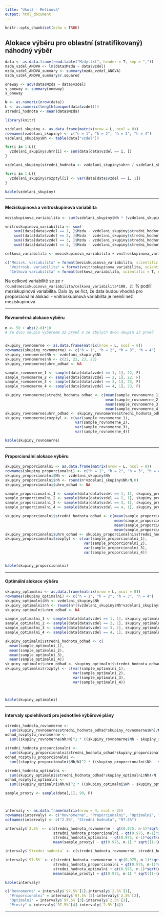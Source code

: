 ```yaml
---
title: "Ukol3 - Melínová"
output: html_document
---
```


```r
knitr::opts_chunk$set(echo = TRUE)
```

## Alokace výběru pro oblastní (stratifikovaný) náhodný výběr

```r
data <- as.data.frame(read.table("Mzdy.txt", header = T, sep = ","))
mzda_vzdel_ANOVA <- lm(data$Mzda ~ data$vzdel)
mzda_vzdel_ANOVA_summary <- summary(mzda_vzdel_ANOVA)
mzda_vzdel_ANOVA_summary$r.squared

oneway <- aov(data$Mzda ~ data$vzdel)
s_oneway <- summary(oneway)
s_oneway

N <- as.numeric(nrow(data))
L <- as.numeric(length(unique(data$vzdel)))
stredni_hodnota <- mean(data$Mzda)
```

```r
library(knitr)

vzdelani_skupiny <- as.data.frame(matrix(nrow = L, ncol = 0))
rownames(vzdelani_skupiny) <- c("h = 1", "h = 2", "h = 3", "h = 4")
vzdelani_skupiny$Nh <- table(data["vzdel"])

for(i in 1:L){
  vzdelani_skupiny$uhrn[i] <- sum(data[data$vzdel == i, ])
}

vzdelani_skupiny$stredni_hodnota <- vzdelani_skupiny$uhrn / vzdelani_skupiny$Nh

for(i in 1:L){
  vzdelani_skupiny$rozptyl[i] <- var(data[data$vzdel == i, 1])
}

kable(vzdelani_skupiny)
```
<hr>
#### Meziskupinová a vnitroskupinová variabilita

```r
meziskupinova_variabilita <- sum(vzdelani_skupiny$Nh * (vzdelani_skupiny$stredni_hodnota - stredni_hodnota)^2)

vnitroskupinova_variabilita <- sum(
    sum((data[data$vzdel == 1, ]$Mzda - vzdelani_skupiny$stredni_hodnota[1])^2), 
    sum((data[data$vzdel == 2, ]$Mzda - vzdelani_skupiny$stredni_hodnota[2])^2),
    sum((data[data$vzdel == 3, ]$Mzda - vzdelani_skupiny$stredni_hodnota[3])^2),
    sum((data[data$vzdel == 4, ]$Mzda - vzdelani_skupiny$stredni_hodnota[4])^2))

celkova_variabilita <- meziskupinova_variabilita + vnitroskupinova_variabilita

c("Mezisk. variabilita" = format(meziskupinova_variabilita, scientific = T, digits = 4), 
  "Vnitrosk. variabilita" = format(vnitroskupinova_variabilita, scientific = T, digits = 4),
  "Celková variabilita" = format(celkova_variabilita, scientific = T, digits = 4))
```

Na celkové variabilitě se ze `r round(meziskupinova_variabilita/celkova_variabilita*100, 2)`  % podílí meziskupinová variabilita. Dalo by se říct, že data budou vhodná pro proporcionální alokaci - vnitroskupinová variabilita je menší než meziskupinová.

<hr>

#### Rovnoměrná alokace výběru

```r
n <- 50 + abs(2-6)*10
# ze dvou skupin vybereme 22 prvků a ze zbylých dvou skupin 23 prvků


skupiny_rovnomerne <- as.data.frame(matrix(nrow = L, ncol = 0))
rownames(skupiny_rovnomerne) <- c("h = 1", "h = 2", "h = 3", "h = 4")
skupiny_rovnomerne$Nh <- vzdelani_skupiny$Nh
skupiny_rovnomerne$nh <- c(22, 22, 23, 23)
skupiny_rovnomerne$uhrn_odhad <- NA

sample_rovnomerne_1 <- sample(data[data$vzdel == 1, 1], 22, F)
sample_rovnomerne_2 <- sample(data[data$vzdel == 2, 1], 22, F)
sample_rovnomerne_3 <- sample(data[data$vzdel == 3, 1], 23, F)
sample_rovnomerne_4 <- sample(data[data$vzdel == 4, 1], 23, F)

skupiny_rovnomerne$stredni_hodnota_odhad <- c(mean(sample_rovnomerne_1),
                                              mean(sample_rovnomerne_2),
                                              mean(sample_rovnomerne_3),
                                              mean(sample_rovnomerne_4))
skupiny_rovnomerne$uhrn_odhad <- skupiny_rovnomerne$stredni_hodnota_odhad*skupiny_rovnomerne$Nh
skupiny_rovnomerne$rozptyl <- c(var(sample_rovnomerne_1),
                                var(sample_rovnomerne_2),
                                var(sample_rovnomerne_3),
                                var(sample_rovnomerne_4))

kable(skupiny_rovnomerne)
```

<hr>

#### Proporcionální alokace výběru

```r
skupiny_proporcionalni <- as.data.frame(matrix(nrow = L, ncol = 0))
rownames(skupiny_proporcionalni) <- c("h = 1", "h = 2", "h = 3", "h = 4")
skupiny_proporcionalni$Nh <- vzdelani_skupiny$Nh
skupiny_proporcionalni$nh <- round(n*vzdelani_skupiny$Nh/N,0)
skupiny_proporcionalni$uhrn_odhad <- NA

sample_proporcionalni_1 <- sample(data[data$vzdel == 1, 1], skupiny_proporcionalni$nh[1], F)
sample_proporcionalni_2 <- sample(data[data$vzdel == 2, 1], skupiny_proporcionalni$nh[2], F)
sample_proporcionalni_3 <- sample(data[data$vzdel == 3, 1], skupiny_proporcionalni$nh[3], F)
sample_proporcionalni_4 <- sample(data[data$vzdel == 4, 1], skupiny_proporcionalni$nh[4], F)

skupiny_proporcionalni$stredni_hodnota_odhad <- c(mean(sample_proporcionalni_1),
                                                  mean(sample_proporcionalni_2),
                                                  mean(sample_proporcionalni_3),
                                                  mean(sample_proporcionalni_4))
skupiny_proporcionalni$uhrn_odhad <- skupiny_proporcionalni$stredni_hodnota_odhad*skupiny_proporcionalni$Nh
skupiny_proporcionalni$rozptyl <- c(var(sample_proporcionalni_1),
                                    var(sample_proporcionalni_2),
                                    var(sample_proporcionalni_3),
                                    var(sample_proporcionalni_4))


kable(skupiny_proporcionalni)
```

<hr>

#### Optimální alokace výběru

```r
skupiny_optimalni <- as.data.frame(matrix(nrow = L, ncol = 0))
rownames(skupiny_optimalni) <- c("h = 1", "h = 2", "h = 3", "h = 4")
skupiny_optimalni$Nh <- vzdelani_skupiny$Nh
skupiny_optimalni$nh <- round(n*((vzdelani_skupiny$Nh*vzdelani_skupiny$rozptyl)/sum(vzdelani_skupiny$Nh*vzdelani_skupiny$rozptyl)),0)
skupiny_optimalni$uhrn_odhad <- NA

sample_optimalni_1 <- sample(data[data$vzdel == 1, 1], skupiny_optimalni$nh[1], F)
sample_optimalni_2 <- sample(data[data$vzdel == 2, 1], skupiny_optimalni$nh[2], F)
sample_optimalni_3 <- sample(data[data$vzdel == 3, 1], skupiny_optimalni$nh[3], F)
sample_optimalni_4 <- sample(data[data$vzdel == 4, 1], skupiny_optimalni$nh[4], F)

skupiny_optimalni$stredni_hodnota_odhad <- c(
  mean(sample_optimalni_1),
  mean(sample_optimalni_2),
  mean(sample_optimalni_3),
  mean(sample_optimalni_4))
skupiny_optimalni$uhrn_odhad <- skupiny_optimalni$stredni_hodnota_odhad*skupiny_optimalni$Nh
skupiny_optimalni$rozptyl <- c(var(sample_optimalni_1),
                               var(sample_optimalni_2),
                               var(sample_optimalni_3),
                               var(sample_optimalni_4))



kable(skupiny_optimalni)
```

<hr>

#### Intervaly spolehlivosti pro jednotlivé výběrové plány

```r
stredni_hodnota_rovnomerne <-
  sum(skupiny_rovnomerne$stredni_hodnota_odhad*skupiny_rovnomerne$Nh)/N
odhad_rozptylu_rovnomerne <- 
  sum((skupiny_rovnomerne$Nh/N)^2 * ((skupiny_rovnomerne$Nh - skupiny_rovnomerne$nh)/skupiny_rovnomerne$Nh) * (skupiny_rovnomerne$rozptyl/skupiny_rovnomerne$nh))

stredni_hodnota_proporcionalni <-
  sum(skupiny_proporcionalni$stredni_hodnota_odhad*skupiny_proporcionalni$Nh)/N
odhad_rozptylu_proporcionalni <- 
  sum((skupiny_proporcionalni$Nh/N)^2 * ((skupiny_proporcionalni$Nh - skupiny_proporcionalni$nh)/skupiny_proporcionalni$Nh) * (skupiny_proporcionalni$rozptyl/skupiny_proporcionalni$nh))

stredni_hodnota_optimalni <-
  sum(skupiny_optimalni$stredni_hodnota_odhad*skupiny_optimalni$Nh)/N
odhad_rozptylu_optimalni <- 
  sum((skupiny_optimalni$Nh/N)^2 * ((skupiny_optimalni$Nh - skupiny_optimalni$nh)/skupiny_optimalni$Nh) * (skupiny_optimalni$rozptyl/skupiny_optimalni$nh))

sample_prosty <- sample(data[,1], 90, F)



intervaly <- as.data.frame(matrix(nrow = 4, ncol = 3))
rownames(intervaly) <- c("Rovnomerne", "Proporcionalni", "Optimalni", "Prosty")
colnames(intervaly) <- c("2.5%", "Stredni hodnota", "97.5%")

intervaly$`2.5%` <- c(stredni_hodnota_rovnomerne - qt(0.975, n-1)*sqrt(odhad_rozptylu_rovnomerne),
                      stredni_hodnota_proporcionalni - qt(0.975, n-1)*sqrt(odhad_rozptylu_proporcionalni),
                      stredni_hodnota_optimalni - qt(0.975, n-1)*sqrt(odhad_rozptylu_optimalni),
                      mean(sample_prosty) - qt(0.975, n-1) * sqrt((1-(n/N))*(var(sample_prosty)/n)))

intervaly$`Stredni hodnota` <- c(stredni_hodnota_rovnomerne, stredni_hodnota_proporcionalni, stredni_hodnota_optimalni, mean(sample_prosty))

intervaly$`97.5%` <- c(stredni_hodnota_rovnomerne + qt(0.975, n-1)*sqrt(odhad_rozptylu_rovnomerne),
                      stredni_hodnota_proporcionalni + qt(0.975, n-1)*sqrt(odhad_rozptylu_proporcionalni),
                      stredni_hodnota_optimalni + qt(0.975, n-1)*sqrt(odhad_rozptylu_optimalni),
                      mean(sample_prosty) + qt(0.975, n-1) * sqrt((1-(n/N))*(var(sample_prosty)/n)))

kable(intervaly)

c("Rovnomerne" = intervaly$`97.5%`[1]-intervaly$`2.5%`[1],
  "Proporcionalni" = intervaly$`97.5%`[2]-intervaly$`2.5%`[2],
  "Optimalni" = intervaly$`97.5%`[3]-intervaly$`2.5%`[3],
  "Prosty" = intervaly$`97.5%`[4]-intervaly$`2.5%`[4])
```


<hr>









